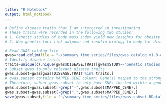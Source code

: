 ```yaml
---
title: "R Notebook"
output: html_notebook
---
```


```r
# Define disease traits that I am interested in investigating
# These traits were recorded in the following two studies:
# 1. Genetic studies of body mass index yield new insights for obesity biology.
# 2. New genetic loci link adipose and insulin biology to body fat distribution.

# Read GWAS catalog file
gwas=read.delim(file = "~/summary_time_series/files/gwas_catalog_v1.0-associations_e100_r2021-04-20.tsv")
# Identify disease traits
traits=unique(c(unique(gwas$DISEASE.TRAIT[gwas$STUDY=="Genetic studies of body mass index yield new insights for obesity biology."]),unique(gwas$DISEASE.TRAIT[gwas$STUDY=="New genetic loci link adipose and insulin biology to body fat distribution."])))
# Subset gwas to only relevant disease traits
gwas.subset=gwas[gwas$DISEASE.TRAIT %in% traits,]
# gwas.subset contains MAPPED.GENE column: Gene(s) mapped to the strongest SNP. If the SNP is located within a gene, that gene is listed, with multiple overlapping genes separated by “, ”. If the SNP is intergenic, the upstream and downstream genes are listed, separated by -
# Therefore, subset gwas.subset to only have SNPs located within a gene
gwas.subset=gwas.subset[-grep("-",gwas.subset$MAPPED_GENE),]
gwas.subset=gwas.subset[-grep(",",gwas.subset$MAPPED_GENE),]
save(gwas.subset,file = "~/summary_time_series/files/gwas.subset.RData")
```

